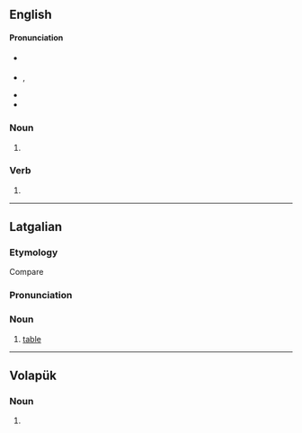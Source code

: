 {{also|Golds}}
==English==

====Pronunciation====
* {{a|RP}} {{IPA|en|/ɡəʊldz/|/ɡɔʊldz/}}
* {{a|US}} {{enPR|gōldz}}, {{IPA|en|/ɡoʊldz/}}
* {{rhymes|en|əʊldz}}
* {{audio|en|LL-Q1860 (eng)-I learned some phrases-golds.wav|Audio (UK)}}

===Noun===
{{head|en|noun form}}

# {{plural of|en|gold}}

===Verb===
{{head|en|verb form}}

# {{en-third-person singular of|gold}}

----

==Latgalian==

===Etymology===
Compare {{cog|lv|galds}}

===Pronunciation===
{{rfp|ltg}}

===Noun===
{{head|ltg|noun|g=m}}

# [[table]]

----

==Volapük==

===Noun===
{{head|vo|noun form}}

# {{inflection of|vo|gold||nom|p}}